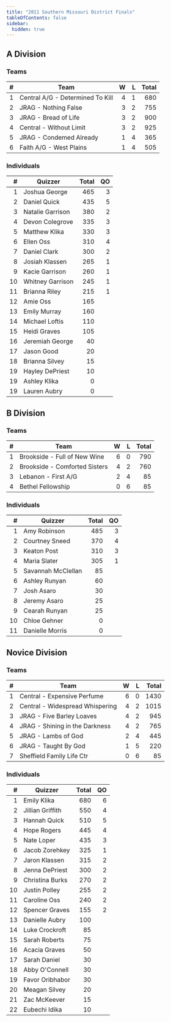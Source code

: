 ```yaml
---
title: "2011 Southern Missouri District Finals"
tableOfContents: false
sidebar:
  hidden: true
---
```


## A Division

### Teams

|    # | Team                             |    W |    L | Total |
| ---: | -------------------------------- | ---: | ---: | ----: |
|    1 | Central A/G - Determined To Kill |    4 |    1 |   680 |
|    2 | JRAG - Nothing False             |    3 |    2 |   755 |
|    3 | JRAG - Bread of Life             |    3 |    2 |   900 |
|    4 | Central - Without Limit          |    3 |    2 |   925 |
|    5 | JRAG - Condemed Already          |    1 |    4 |   365 |
|    6 | Faith A/G - West Plains          |    1 |    4 |   505 |

### Individuals

|    # | Quizzer          | Total |   QO |
| ---: | ---------------- | ----: | ---: |
|    1 | Joshua George    |   465 |    3 |
|    2 | Daniel Quick     |   435 |    5 |
|    3 | Natalie Garrison |   380 |    2 |
|    4 | Devon Colegrove  |   335 |    3 |
|    5 | Matthew Klika    |   330 |    3 |
|    6 | Ellen Oss        |   310 |    4 |
|    7 | Daniel Clark     |   300 |    2 |
|    8 | Josiah Klassen   |   265 |    1 |
|    9 | Kacie Garrison   |   260 |    1 |
|   10 | Whitney Garrison |   245 |    1 |
|   11 | Brianna Riley    |   215 |    1 |
|   12 | Amie Oss         |   165 |      |
|   13 | Emily Murray     |   160 |      |
|   14 | Michael Loftis   |   110 |      |
|   15 | Heidi Graves     |   105 |      |
|   16 | Jeremiah George  |    40 |      |
|   17 | Jason Good       |    20 |      |
|   18 | Brianna Silvey   |    15 |      |
|   19 | Hayley DePriest  |    10 |      |
|   19 | Ashley Klika     |     0 |      |
|   19 | Lauren Aubry     |     0 |      |

## B Division

### Teams

|    # | Team                          |    W |    L | Total |
| ---: | ----------------------------- | ---: | ---: | ----: |
|    1 | Brookside - Full of New Wine  |    6 |    0 |   790 |
|    2 | Brookside - Comforted Sisters |    4 |    2 |   760 |
|    3 | Lebanon - First A/G           |    2 |    4 |    85 |
|    4 | Bethel Fellowship             |    0 |    6 |    85 |

### Individuals

|    # | Quizzer            | Total |   QO |
| ---: | ------------------ | ----: | ---: |
|    1 | Amy Robinson       |   485 |    3 |
|    2 | Courtney Sneed     |   370 |    4 |
|    3 | Keaton Post        |   310 |    3 |
|    4 | Maria Slater       |   305 |    1 |
|    5 | Savannah McClellan |    85 |      |
|    6 | Ashley Runyan      |    60 |      |
|    7 | Josh Asaro         |    30 |      |
|    8 | Jeremy Asaro       |    25 |      |
|    9 | Cearah Runyan      |    25 |      |
|   10 | Chloe Gehner       |     0 |      |
|   11 | Danielle Morris    |     0 |      |

## Novice Division

### Teams

|    # | Team                            |    W |    L | Total |
| ---: | ------------------------------- | ---: | ---: | ----: |
|    1 | Central - Expensive Perfume     |    6 |    0 |  1430 |
|    2 | Central - Widespread Whispering |    4 |    2 |  1015 |
|    3 | JRAG - Five Barley Loaves       |    4 |    2 |   945 |
|    4 | JRAG - Shining in the Darkness  |    4 |    2 |   765 |
|    5 | JRAG - Lambs of God             |    2 |    4 |   445 |
|    6 | JRAG - Taught By God            |    1 |    5 |   220 |
|    7 | Sheffield Family Life Ctr       |    0 |    6 |    85 |

### Individuals

|    # | Quizzer          | Total |   QO |
| ---: | ---------------- | ----: | ---: |
|    1 | Emily Klika      |   680 |    6 |
|    2 | Jillian Griffith |   550 |    4 |
|    3 | Hannah Quick     |   510 |    5 |
|    4 | Hope Rogers      |   445 |    4 |
|    5 | Nate Loper       |   435 |    3 |
|    6 | Jacob Zorehkey   |   325 |    1 |
|    7 | Jaron Klassen    |   315 |    2 |
|    8 | Jenna DePriest   |   300 |    2 |
|    9 | Christina Burks  |   270 |    2 |
|   10 | Justin Polley    |   255 |    2 |
|   11 | Caroline Oss     |   240 |    2 |
|   12 | Spencer Graves   |   155 |    2 |
|   13 | Danielle Aubry   |   100 |      |
|   14 | Luke Crockroft   |    85 |      |
|   15 | Sarah Roberts    |    75 |      |
|   16 | Acacia Graves    |    50 |      |
|   17 | Sarah Daniel     |    30 |      |
|   18 | Abby O'Connell   |    30 |      |
|   19 | Favor Oribhabor  |    30 |      |
|   20 | Meagan Silvey    |    20 |      |
|   21 | Zac McKeever     |    15 |      |
|   22 | Eubechi Idika    |    10 |      |